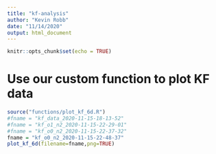 ```yaml
---
title: "kf-analysis"
author: "Kevin Robb"
date: "11/14/2020"
output: html_document
---
```


```r
knitr::opts_chunk$set(echo = TRUE)
```

# Use our custom function to plot KF data

```r
source("functions/plot_kf_6d.R")
#fname = "kf_data_2020-11-15-18-13-52"
#fname = "kf_o1_n2_2020-11-15-22-29-01"
#fname = "kf_o0_n2_2020-11-15-22-37-32"
fname = "kf_o0_n2_2020-11-15-22-48-37"
plot_kf_6d(filename=fname,png=TRUE)
```













